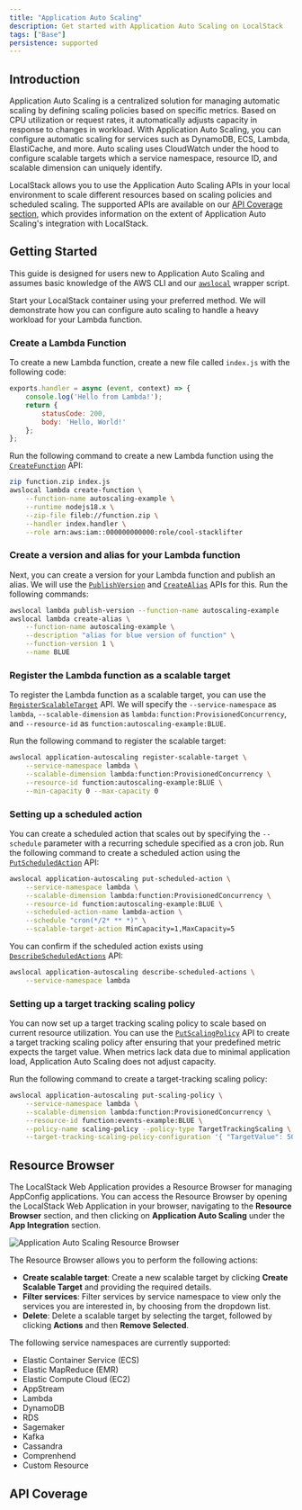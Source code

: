 ```yaml
---
title: "Application Auto Scaling"
description: Get started with Application Auto Scaling on LocalStack
tags: ["Base"]
persistence: supported
---
```



## Introduction

Application Auto Scaling is a centralized solution for managing automatic scaling by defining scaling policies based on specific metrics.
Based on CPU utilization or request rates, it automatically adjusts capacity in response to changes in workload.
With Application Auto Scaling, you can configure automatic scaling for services such as DynamoDB, ECS, Lambda, ElastiCache, and more.
Auto scaling uses CloudWatch under the hood to configure scalable targets which a service namespace, resource ID, and scalable dimension can uniquely identify.

LocalStack allows you to use the Application Auto Scaling APIs in your local environment to scale different resources based on scaling policies and scheduled scaling.
The supported APIs are available on our [API Coverage section](#api-coverage), which provides information on the extent of Application Auto Scaling's integration with LocalStack.

## Getting Started

This guide is designed for users new to Application Auto Scaling and assumes basic knowledge of the AWS CLI and our [`awslocal`](https://github.com/localstack/awscli-local) wrapper script.

Start your LocalStack container using your preferred method.
We will demonstrate how you can configure auto scaling to handle a heavy workload for your Lambda function.

### Create a Lambda Function

To create a new Lambda function, create a new file called `index.js` with the following code:

```js showshowLineNumbers
exports.handler = async (event, context) => {
    console.log('Hello from Lambda!');
    return {
        statusCode: 200,
        body: 'Hello, World!'
    };
};
```

Run the following command to create a new Lambda function using the [`CreateFunction`](https://docs.aws.amazon.com/cli/latest/reference/lambda/create-function.html) API:

```bash
zip function.zip index.js
awslocal lambda create-function \
    --function-name autoscaling-example \
    --runtime nodejs18.x \
    --zip-file fileb://function.zip \
    --handler index.handler \
    --role arn:aws:iam::000000000000:role/cool-stacklifter
```

### Create a version and alias for your Lambda function

Next, you can create a version for your Lambda function and publish an alias.
We will use the [`PublishVersion`](https://docs.aws.amazon.com/cli/latest/reference/lambda/publish-version.html) and [`CreateAlias`](https://docs.aws.amazon.com/cli/latest/reference/lambda/create-alias.html) APIs for this.
Run the following commands:

```bash
awslocal lambda publish-version --function-name autoscaling-example
awslocal lambda create-alias \
    --function-name autoscaling-example \
    --description "alias for blue version of function" \
    --function-version 1 \
    --name BLUE
```

### Register the Lambda function as a scalable target

To register the Lambda function as a scalable target, you can use the [`RegisterScalableTarget`](https://docs.aws.amazon.com/cli/latest/reference/application-autoscaling/register-scalable-target.html) API.
We will specify the `--service-namespace` as `lambda`, `--scalable-dimension` as `lambda:function:ProvisionedConcurrency`, and `--resource-id` as `function:autoscaling-example:BLUE`.

Run the following command to register the scalable target:

```bash
awslocal application-autoscaling register-scalable-target \
    --service-namespace lambda \
    --scalable-dimension lambda:function:ProvisionedConcurrency \
    --resource-id function:autoscaling-example:BLUE \
    --min-capacity 0 --max-capacity 0
```

### Setting up a scheduled action

You can create a scheduled action that scales out by specifying the `--schedule` parameter with a recurring schedule specified as a cron job.
Run the following command to create a scheduled action using the [`PutScheduledAction`](https://docs.aws.amazon.com/cli/latest/reference/application-autoscaling/put-scheduled-action.html) API:

```bash
awslocal application-autoscaling put-scheduled-action \
    --service-namespace lambda \
    --scalable-dimension lambda:function:ProvisionedConcurrency \
    --resource-id function:autoscaling-example:BLUE \
    --scheduled-action-name lambda-action \
    --schedule "cron(*/2* ** *)" \
    --scalable-target-action MinCapacity=1,MaxCapacity=5
```

You can confirm if the scheduled action exists using [`DescribeScheduledActions`](https://docs.aws.amazon.com/cli/latest/reference/application-autoscaling/describe-scheduled-actions.html) API:

```bash
awslocal application-autoscaling describe-scheduled-actions \
    --service-namespace lambda
```

### Setting up a target tracking scaling policy

You can now set up a target tracking scaling policy to scale based on current resource utilization.
You can use the [`PutScalingPolicy`](https://docs.aws.amazon.com/cli/latest/reference/application-autoscaling/put-scaling-policy.html) API to create a target tracking scaling policy after ensuring that your predefined metric expects the target value.
When metrics lack data due to minimal application load, Application Auto Scaling does not adjust capacity.

Run the following command to create a target-tracking scaling policy:

```bash
awslocal application-autoscaling put-scaling-policy \
    --service-namespace lambda \
    --scalable-dimension lambda:function:ProvisionedConcurrency \
    --resource-id function:events-example:BLUE \
    --policy-name scaling-policy --policy-type TargetTrackingScaling \
    --target-tracking-scaling-policy-configuration '{ "TargetValue": 50.0, "PredefinedMetricSpecification": { "PredefinedMetricType": "predefinedmetric" }}'
```

## Resource Browser

The LocalStack Web Application provides a Resource Browser for managing AppConfig applications.
You can access the Resource Browser by opening the LocalStack Web Application in your browser, navigating to the **Resource Browser** section, and then clicking on **Application Auto Scaling** under the **App Integration** section.

![Application Auto Scaling Resource Browser](/images/aws/application-auto-scaling-resource-browser.png)

The Resource Browser allows you to perform the following actions:

* **Create scalable target**: Create a new scalable target by clicking **Create Scalable Target** and providing the required details.
* **Filter services**: Filter services by service namespace to view only the services you are interested in, by choosing from the dropdown list.
* **Delete**: Delete a scalable target by selecting the target, followed by clicking **Actions** and then **Remove Selected**.

The following service namespaces are currently supported:

* Elastic Container Service (ECS)
* Elastic MapReduce (EMR)
* Elastic Compute Cloud (EC2)
* AppStream
* Lambda
* DynamoDB
* RDS
* Sagemaker
* Kafka
* Cassandra
* Comprenhend
* Custom Resource

## API Coverage

<FeatureCoverage service="application-autoscaling" client:load />
